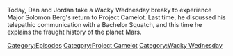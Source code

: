 {{DEFAULTSORT:
    #_EPISODE_0722:Space Capitalism Is Still Capitalism
}}{{Episode
    | title           = Space Capitalism Is Still Capitalism
    | caption         = [https://knowledgefight.libsyn.com/722-space-capitalism-is-still-capitalism Listen to this episode on Libsyn]
    | episodeNumber   = 722
    | length          = 02:30:05
    | airDate         = September 7, 2022
    | episodeType     = [[:Category:Project Camelot|Project Camelot]], [[:Category:Wacky Wednesday|Wacky Wednesday]]
    | previousEpisode = [[721: September 2, 2022]]
    | nextEpisode     = [[723: September 8, 2022]]
}}

{{Stub}}

Today, Dan and Jordan take a Wacky Wednesday breaky to experience Major Solomon Berg's return to Project Camelot.  Last time, he discussed his telepathic communication with a Bachelor Squatch, and this time he explains the fraught history of the planet Mars.

[[Category:Episodes]]
[[Category:Project Camelot]]
[[Category:Wacky Wednesday]]
